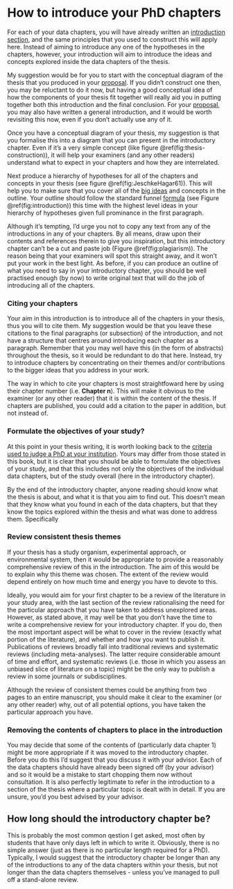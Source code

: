 # How to introduce your PhD chapters {#PhDintro}


For each of your data chapters, you will have already written an [introduction section](introduction.html), and the same principles that you used to construct this will apply here. Instead of aiming to introduce any one of the hypotheses in the chapters, however, your introduction will aim to introduce the ideas and concepts explored inside the data chapters of the thesis. 

My suggestion would be for you to start with the conceptual diagram of the thesis that you produced in your [proposal](proposal.html). If you didn't construct one then, you may be reluctant to do it now, but having a good conceptual idea of how the components of your thesis fit together will really aid you in putting together both this introduction and the final conclusion. For your [proposal](proposal.html), you may also have written a general introduction, and it would be worth revisiting this now, even if you don't actually use any of it. 

Once you have a conceptual diagram of your thesis, my suggestion is that you formalise this into a diagram that you can present in the introductory chapter. Even if it's a very simple concept (like figure \@ref(fig:thesis-construction)), it will help your examiners (and any other readers) understand what to expect in your chapters and how they are interrelated. 

Next produce a hierarchy of hypotheses for all of the chapters and concepts in your thesis (see figure \@ref(fig:JeschkeHagar61)). This will help you to make sure that you cover all of the [big ideas](bigidea.html) and concepts in the outline. Your outline should follow the standard funnel [formula](formula.html) (see Figure \@ref(fig:introduction)) this time with the highest level ideas in your hierarchy of hypotheses given full prominance in the first paragraph. 

Although it's tempting, I'd urge you not to copy any text from any of the introductions in any of your chapters. By all means, draw upon their contents and references therein to give you inspiration, but this introductory chapter can't be a cut and paste job (Figure \@ref(fig:plagiarism)). The reason being that your examiners will spot this straight away, and it won't put your work in the best light. As before, if you can produce an outline of what you need to say in your introductory chapter, you should be well practised enough (by now) to write original text that will do the job of introducing all of the chapters.

### Citing your chapters

Your aim in this introduction is to introduce all of the chapters in your thesis, thus you will to cite them. My suggestion would be that you leave these citations to the final paragraphs (or subsection) of the introduction, and not have a structure that centres around introducing each chapter as a paragraph. Remember that you may well have this (in the form of abstracts) throughout the thesis, so it would be redundant to do that here. Instead, try to introduce chapters by concentrating on their themes and/or contributions to the bigger ideas that you address in your work. 

The way in which to cite your chapters is most straightfoward here by using their chapter number (i.e. **Chapter n**). This will make it obvious to the examiner (or any other reader) that it is within the content of the thesis. If chapters are published, you could add a citation to the paper in addition, but not instead of.

### Formulate the objectives of your study?

At this point in your thesis writing, it is worth looking back to the [criteria used to judge a PhD at your institution](beforeyoustart.html). Yours may differ from those stated in this book, but it is clear that you should be able to formulate the objectives of your study, and that this includes not only the objectives of the individual data chapters, but of the study overall (here in the introductory chapter). 

By the end of the introductory chapter, anyone reading should know what the thesis is about, and what it is that you aim to find out. This doesn't mean that they know what you found in each of the data chapters, but that they know the topics explored within the thesis and what was done to address them. Specifically


### Review consistent thesis themes

If your thesis has a study organism, experimental approach, or environmental system, then it would be appropriate to provide a reasonably comprehensive review of this in the introduction. The aim of this would be to explain why this theme was chosen. The extent of the review would depend entirely on how much time and energy you have to devote to this. 

Ideally, you would aim for your first chapter to be a review of the literature in your study area, with the last section of the review rationalising the need for the particular approach that you have taken to address unexplored areas. However, as stated above, it may well be that you don't have the time to write a comprehensive review for your introductory chapter. If you do, then the most important aspect will be what to cover in the review (exactly what portion of the literature), and whether and how you want to publish it. Publications of reviews broadly fall into traditional reviews and systematic reviews (including meta-analyses). The latter require considerable amount of time and effort, and systematic reviews (i.e. those in which you assess an unbiased slice of literature on a topic) might be the only way to publish a review in some journals or subdisciplines.

Although the review of consistent themes could be anything from two pages to an entire manuscript, you should make it clear to the examiner (or any other reader) why, out of all potential options, you have taken the particular approach you have. 

### Removing the contents of chapters to place in the introduction

You may decide that some of the contents of (particularly data chapter 1) might be more appropriate if it was moved to the introductory chapter. Before you do this I'd suggest that you discuss it with your advisor. Each of the data chapters should have already been signed off (by your advisor) and so it would be a mistake to start chopping them now without consultation. It is also perfectly legitimate to refer in the introduction to a section of the thesis where a particular topic is dealt with in detail. If you are unsure, you'd you best advised by your advisor.

## How long should the introductory chapter be?

This is probably the most common qestion I get asked, most often by students that have only days left in which to write it. Obviously, there is no simple answer (just as there is no particular length required for a PhD). Typically, I would suggest that the introductory chapter be longer than any of the introductions to any of the data chapters within your thesis, but not longer than the data chapters themselves - unless you've managed to pull off a stand-alone review.
